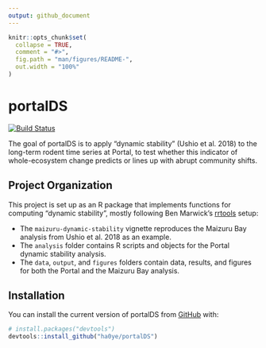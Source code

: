 ```yaml
---
output: github_document
---
```


<!-- README.md is generated from README.Rmd. Please edit that file -->

```r
knitr::opts_chunk$set(
  collapse = TRUE,
  comment = "#>",
  fig.path = "man/figures/README-",
  out.width = "100%"
)
```
# portalDS

[![Build Status](https://travis-ci.org/ha0ye/portalDS.svg?branch=master)](https://travis-ci.org/ha0ye/portalDS)

The goal of portalDS is to apply "dynamic stability" (Ushio et al. 2018) to the long-term rodent time series at Portal, to test whether this indicator of whole-ecosystem change predicts or lines up with abrupt community shifts.

## Project Organization

This project is set up as an R package that implements functions for computing "dynamic stability", mostly following Ben Marwick's [rrtools](https://github.com/benmarwick/rrtools) setup:

* The `maizuru-dynamic-stability` vignette reproduces the Maizuru Bay analysis from Ushio et al. 2018 as an example.
* The `analysis` folder contains R scripts and objects for the Portal dynamic stability analysis.
* The `data`, `output`, and `figures` folders contain data, results, and figures for both the Portal and the Maizuru Bay analysis.

## Installation

You can install the current version of portalDS from [GitHub](https://github.com/ha0ye/portalDS) with:

``` r
# install.packages("devtools")
devtools::install_github("ha0ye/portalDS")
```